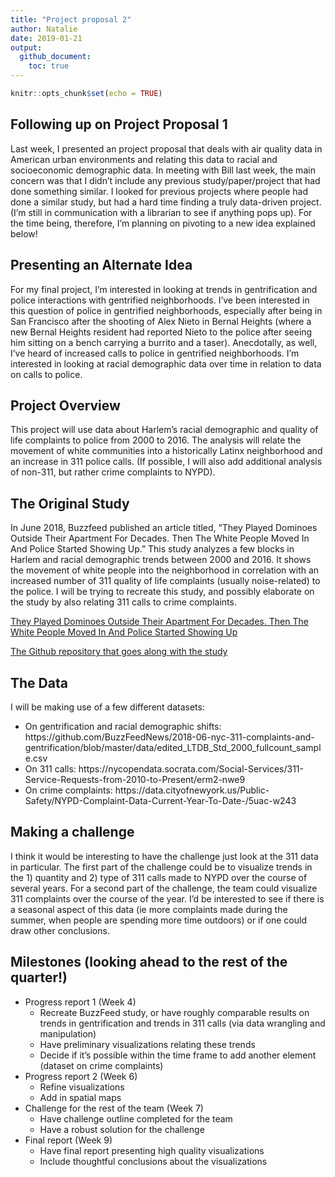 ```yaml
---
title: "Project proposal 2"
author: Natalie
date: 2019-01-21
output: 
  github_document:
    toc: true
---
```


```r
knitr::opts_chunk$set(echo = TRUE)
```

## Following up on Project Proposal 1

Last week, I presented an project proposal that deals with air quality data in American urban environments and relating this data to racial and socioeconomic demographic data. In meeting with Bill last week, the main concern was that I didn't include any previous study/paper/project that had done something similar. I looked for previous projects where people had done a similar study, but had a hard time finding a truly data-driven project. (I'm still in communication with a librarian to see if anything pops up). For the time being, therefore, I'm planning on pivoting to a new idea explained below!

## Presenting an Alternate Idea

For my final project, I'm interested in looking at trends in gentrification and police interactions with gentrified neighborhoods. I've been interested in this question of police in gentrified neighborhoods, especially after being in San Francisco after the shooting of Alex Nieto in Bernal Heights (where a new Bernal Heights resident had reported Nieto to the police after seeing him sitting on a bench carrying a burrito and a taser). Anecdotally, as well, I've heard of increased calls to police in gentrified neighborhoods. I'm interested in looking at racial demographic data over time in relation to data on calls to police.

## Project Overview

This project will use data about Harlem's racial demographic and quality of life complaints to police from 2000 to 2016. The analysis will relate the movement of white communities into a historically Latinx neighborhood and an increase in 311 police calls. (If possible, I will also add additional analysis of non-311, but rather crime complaints to NYPD).

## The Original Study

In June 2018, Buzzfeed published an article titled, "They Played Dominoes Outside Their Apartment For Decades. Then The White People Moved In And Police Started Showing Up." This study analyzes a few blocks in Harlem and racial demographic trends between 2000 and 2016. It shows the movement of white people into the neighborhood in correlation with an increased number of 311 quality of life complaints (usually noise-related) to the police. I will be trying to recreate this study, and possibly elaborate on the study by also relating 311 calls to crime complaints.

[They Played Dominoes Outside Their Apartment For Decades. Then The White People Moved In And Police Started Showing Up](https://www.buzzfeednews.com/article/lamvo/gentrification-complaints-311-new-york)

[The Github repository that goes along with the study](https://github.com/BuzzFeedNews/2018-06-nyc-311-complaints-and-gentrification)

## The Data

I will be making use of a few different datasets:

* On gentrification and racial demographic shifts: https://github.com/BuzzFeedNews/2018-06-nyc-311-complaints-and-gentrification/blob/master/data/edited_LTDB_Std_2000_fullcount_sample.csv
+ On 311 calls: https://nycopendata.socrata.com/Social-Services/311-Service-Requests-from-2010-to-Present/erm2-nwe9
+ On crime complaints: https://data.cityofnewyork.us/Public-Safety/NYPD-Complaint-Data-Current-Year-To-Date-/5uac-w243

## Making a challenge

I think it would be interesting to have the challenge just look at the 311 data in particular. The first part of the challenge could be to visualize trends in the 1) quantity and 2) type of 311 calls made to NYPD over the course of several years. For a second part of the challenge, the team could visualize 311 complaints over the course of the year. I'd be interested to see if there is a seasonal aspect of this data (ie more complaints made during the summer, when people are spending more time outdoors) or if one could draw other conclusions. 

## Milestones (looking ahead to the rest of the quarter!)

* Progress report 1 (Week 4)
  + Recreate BuzzFeed study, or have roughly comparable results on trends in gentrification and trends in 311 calls (via data wrangling and manipulation)
  + Have preliminary visualizations relating these trends
  + Decide if it's possible within the time frame to add another element (dataset on crime complaints)
* Progress report 2 (Week 6)
  + Refine visualizations
  + Add in spatial maps 
* Challenge for the rest of the team (Week 7)
  + Have challenge outline completed for the team
  + Have a robust solution for the challenge
* Final report (Week 9)
  + Have final report presenting high quality visualizations
  + Include thoughtful conclusions about the visualizations
